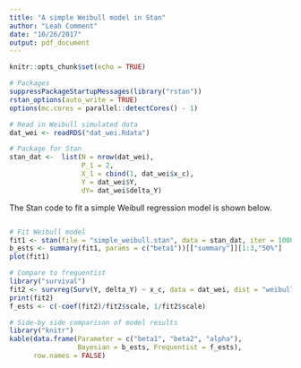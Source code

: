 ```yaml
---
title: "A simple Weibull model in Stan"
author: "Leah Comment"
date: "10/26/2017"
output: pdf_document
---
```


```r
knitr::opts_chunk$set(echo = TRUE)
```

```r
# Packages
suppressPackageStartupMessages(library("rstan"))
rstan_options(auto_write = TRUE)
options(mc.cores = parallel::detectCores() - 1)
```

```r
# Read in Weibull simulated data
dat_wei <- readRDS("dat_wei.Rdata")

# Package for Stan
stan_dat <-  list(N = nrow(dat_wei),
                  P_1 = 2,
                  X_1 = cbind(1, dat_wei$x_c),
                  Y = dat_wei$Y,
                  dY= dat_wei$delta_Y)

```

The Stan code to fit a simple Weibull regression model is shown below.
```r
```

```r
# Fit Weibull model
fit1 <- stan(file = "simple_weibull.stan", data = stan_dat, iter = 1000, chains = 4)
b_ests <- summary(fit1, params = c("beta1"))[["summary"]][1:3,"50%"]
plot(fit1)

# Compare to frequentist
library("survival")
fit2 <- survreg(Surv(Y, delta_Y) ~ x_c, data = dat_wei, dist = "weibull")
print(fit2)
f_ests <- c(-coef(fit2)/fit2$scale, 1/fit2$scale)

# Side-by side comparison of model results
library("knitr")
kable(data.frame(Parameter = c("beta1", "beta2", "alpha"), 
                 Bayesian = b_ests, Frequentist = f_ests), 
      row.names = FALSE)
```